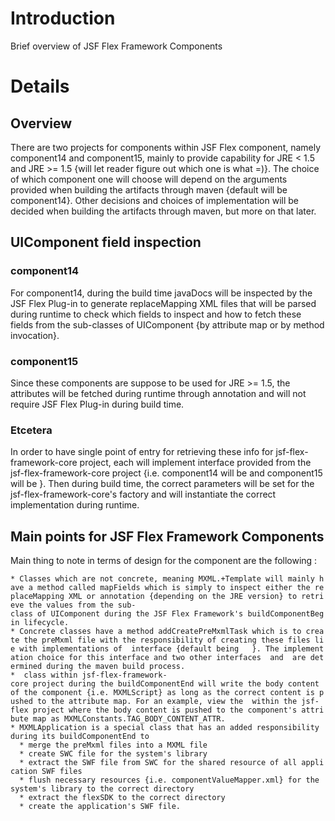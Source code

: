 = Introduction =

Brief overview of JSF Flex Framework Components


= Details =

==Overview==
There are two projects for components within JSF Flex component, namely component14 and component15, mainly to provide capability for JRE < 1.5 and JRE >= 1.5 {will let reader figure out which one is what =)}. The choice of which component one will choose will depend on the arguments provided when building the artifacts through maven {default will be component14}. Other decisions and choices of implementation will be decided when building the artifacts through maven, but more on that later.

==UIComponent field inspection==

===component14===
For component14, during the build time javaDocs will be inspected by the JSF Flex Plug-in to generate replaceMapping XML files that will be parsed during runtime to check which fields to inspect and how to fetch these fields from the sub-classes of UIComponent {by attribute map or by method invocation}.

===component15===
Since these components are suppose to be used for JRE >= 1.5, the attributes will be fetched during runtime through annotation and will not require JSF Flex Plug-in during build time.

===Etcetera===
In order to have single point of entry for retrieving these info for jsf-flex-framework-core project, each will implement {{{_AnnotationDocletParser}}} interface provided from the jsf-flex-framework-core project {i.e. component14 will be 
{{{AnnotationDocletParser14Impl}}} and component15 will be {{{AnnotationDocletParser15Impl}}} }. Then during build time, the correct parameters will be set for the jsf-flex-framework-core's factory and will instantiate the correct implementation during runtime.


==Main points for JSF Flex Framework Components==
Main thing to note in terms of design for the component are the following :
 * Classes which are not concrete, meaning MXML.+Template will mainly have a method called mapFields which is simply to inspect either the replaceMapping XML or annotation {depending on the JRE version} to retrieve the values from the sub-class of UIComponent during the JSF Flex Framework's buildComponentBegin lifecycle.
 * Concrete classes have a method addCreatePreMxmlTask which is to create the preMxml file with the responsibility of creating these files lie with implementations of {{{_FileManipulatorTaskRunner}}} interface {default being  {{{VelocityFileManipulatorTaskRunnerImpl}}} }. The implementation choice for this interface and two other interfaces {{{_CommonTaskRunner}}} and {{{_FlexTaskRunner}}} are determined during the maven build process.
 * {{{MXMLComponentBaseActions}}} class within jsf-flex-framework-core project during the buildComponentEnd will write the body content of the component {i.e. MXMLScript} as long as the correct content is pushed to the attribute map. For an example, view the {{{MXMLUIScriptTag}}} within the jsf-flex project where the body content is pushed to the component's attribute map as MXMLConstants.TAG_BODY_CONTENT_ATTR.
 * MXMLApplication is a special class that has an added responsibility during its buildComponentEnd to 
   * merge the preMxml files into a MXML file
   * create SWC file for the system's library
   * extract the SWF file from SWC for the shared resource of all application SWF files
   * flush necessary resources {i.e. componentValueMapper.xml} for the system's library to the correct directory
   * extract the flexSDK to the correct directory
   * create the application's SWF file.